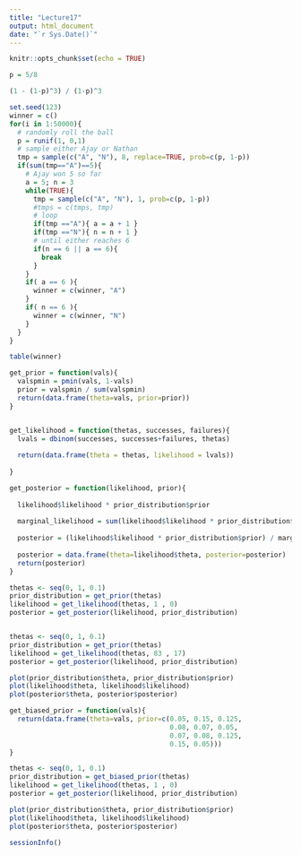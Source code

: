 ```yaml
---
title: "Lecture17"
output: html_document
date: "`r Sys.Date()`"
---
```


```r
knitr::opts_chunk$set(echo = TRUE)
```

```r
p = 5/8

(1 - (1-p)^3) / (1-p)^3
```


```r

set.seed(123)
winner = c()
for(i in 1:50000){
  # randomly roll the ball 
  p = runif(1, 0,1)
  # sample either Ajay or Nathan 
  tmp = sample(c("A", "N"), 8, replace=TRUE, prob=c(p, 1-p))
  if(sum(tmp=="A")==5){
    # Ajay won 5 so far 
    a = 5; n = 3 
    while(TRUE){
      tmp = sample(c("A", "N"), 1, prob=c(p, 1-p))
      #tmps = c(tmps, tmp)
      # loop 
      if(tmp =="A"){ a = a + 1 }
      if(tmp =="N"){ n = n + 1 }
      # until either reaches 6 
      if(n == 6 || a == 6){
        break
      }
    }
    if( a == 6 ){
      winner = c(winner, "A")
    }
    if( n == 6 ){
      winner = c(winner, "N")
    }
  }
}

```

```r
table(winner)
```

```r
get_prior = function(vals){
  valspmin = pmin(vals, 1-vals)
  prior = valspmin / sum(valspmin)
  return(data.frame(theta=vals, prior=prior))
}


get_likelihood = function(thetas, successes, failures){
  lvals = dbinom(successes, successes+failures, thetas)
  
  return(data.frame(theta = thetas, likelihood = lvals))
  
}

get_posterior = function(likelihood, prior){
  
  likelihood$likelihood * prior_distribution$prior
  
  marginal_likelihood = sum(likelihood$likelihood * prior_distribution$prior)
  
  posterior = (likelihood$likelihood * prior_distribution$prior) / marginal_likelihood
  
  posterior = data.frame(theta=likelihood$theta, posterior=posterior)
  return(posterior)
}
```

```r
thetas <- seq(0, 1, 0.1)
prior_distribution = get_prior(thetas)
likelihood = get_likelihood(thetas, 1 , 0)
posterior = get_posterior(likelihood, prior_distribution)


thetas <- seq(0, 1, 0.1)
prior_distribution = get_prior(thetas)
likelihood = get_likelihood(thetas, 83 , 17)
posterior = get_posterior(likelihood, prior_distribution)

plot(prior_distribution$theta, prior_distribution$prior)
plot(likelihood$theta, likelihood$likelihood)
plot(posterior$theta, posterior$posterior)
```


```r

get_biased_prior = function(vals){
  return(data.frame(theta=vals, prior=c(0.05, 0.15, 0.125,
                                        0.08, 0.07, 0.05, 
                                        0.07, 0.08, 0.125, 
                                        0.15, 0.05)))
}

thetas <- seq(0, 1, 0.1)
prior_distribution = get_biased_prior(thetas)
likelihood = get_likelihood(thetas, 1 , 0)
posterior = get_posterior(likelihood, prior_distribution)

plot(prior_distribution$theta, prior_distribution$prior)
plot(likelihood$theta, likelihood$likelihood)
plot(posterior$theta, posterior$posterior)


```



```r
sessionInfo()

```